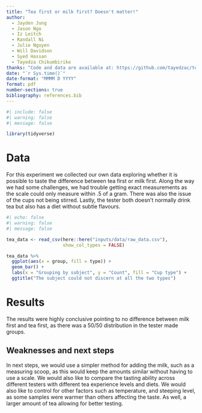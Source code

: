 ```yaml
---
title: "Tea first or milk first? Doesn't matter!"
author: 
  - Jayden Jung
  - Jason Ngo
  - Iz Leitch
  - Randall Ni
  - Julie Nguyen
  - Will Davidson
  - Syed Hassan
  - Tayedza Chikumbirike
thanks: "Code and data are available at: https://github.com/tayedzac/tea_tasting"
date: "`r Sys.time()`"
date-format: "MMMM D YYYY"
format: pdf
number-sections: true
bibliography: references.bib
---
```


```r
#| include: false
#| warning: false
#| message: false

library(tidyverse)
```

# Data {#sec-data}

For this experiment we collected our own data exploring whether it is possible to taste the difference between tea first or milk first. Along the way we had some challenges, we had trouble getting exact measurements as the scale could only measure within .5 of a gram. There was also the issue of the cups not being stirred. Lastly, the tester both doesn't normally drink tea but also has a diet without subtle flavours.

```r
#| echo: false
#| warning: false
#| message: false

tea_data <- read_csv(here::here("inputs/data/raw_data.csv"), 
                     show_col_types = FALSE)

tea_data %>% 
  ggplot(aes(x = group, fill = type)) +
  geom_bar() +
  labs(x = "Grouping by subject", y = "Count", fill = "Cup type") + 
  ggtitle("The subject could not discern at all the two types") 
```

# Results

The results were highly conclusive pointing to no difference between milk first and tea first, as there was a 50/50 distribution in the tester made groups.

## Weaknesses and next steps

In next steps, we would use a simpler method for adding the milk, such as a measuring scoop, as this would keep the amounts similar without having to use a scale. We would also like to compare the tasting ability across different testers with different tea experience levels and diets. We would also like to control for other factors such as temperature, and steeping level, as some samples were warmer than others affecting the taste. As well, a larger amount of tea allowing for better testing.
